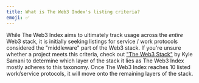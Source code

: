 ```yaml
---
title: What is The Web3 Index's listing criteria?
emoji: ✅
---
```


While The Web3 Index aims to ultimately track usage across the _entire_ Web3 stack, it is initially seeking listings for service / work protocols considered the "middleware" part of the Web3 stack. If you're unsure whether a project meets this criteria, check out ["The Web3 Stack"](https://multicoin.capital/2019/12/13/the-web3-stack-2019-edition/) by Kyle Samani to determine which layer of the stack it lies as The Web3 Index mostly adheres to this taxonomy. Once The Web3 Index reaches 10 listed work/service protocols, it will move onto the remaining layers of the stack.
